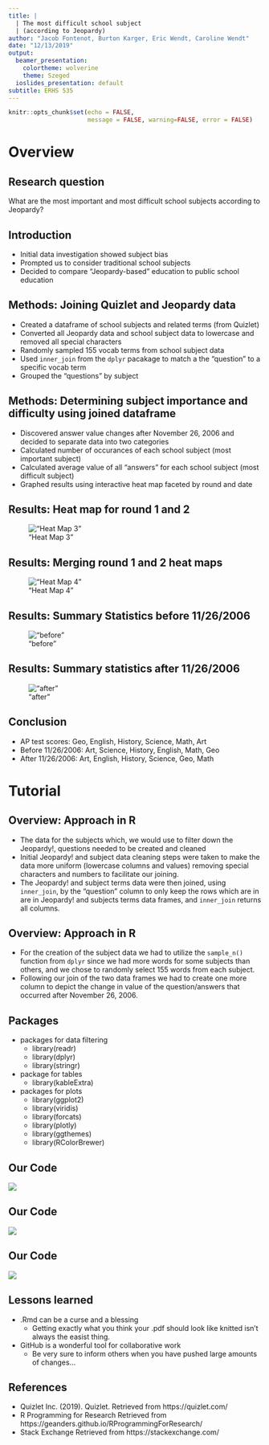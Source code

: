 ```yaml
---
title: |
  | The most difficult school subject
  | (according to Jeopardy)
author: "Jacob Fontenot, Burton Karger, Eric Wendt, Caroline Wendt"
date: "12/13/2019"
output:
  beamer_presentation:
    colortheme: wolverine
    theme: Szeged
  ioslides_presentation: default
subtitle: ERHS 535
---
```


```r
knitr::opts_chunk$set(echo = FALSE,
                      message = FALSE, warning=FALSE, error = FALSE)
```


# Overview

## Research question

What are the most important and most difficult school subjects according to Jeopardy?

## Introduction

- Initial data investigation showed subject bias
- Prompted us to consider traditional school subjects
- Decided to compare "Jeopardy-based" education to public school education

## Methods: Joining Quizlet and Jeopardy data

- Created a dataframe of school subjects and related terms (from Quizlet)
- Converted all Jeopardy data and school subject data to lowercase and removed all special characters
- Randomly sampled 155 vocab terms from school subject data 
- Used `inner_join` from the `dplyr` pacakage to match a the "question" to a specific vocab term
- Grouped the "questions" by subject

## Methods: Determining subject importance and difficulty using joined dataframe

- Discovered answer value changes after November 26, 2006 and decided to separate data into two categories
- Calculated number of occurances of each school subject (most important subject)
- Calculated average value of all "answers" for each school subject (most difficult subject)
- Graphed results using interactive heat map faceted by round and date

## Results: Heat map for round 1 and 2


!["Heat Map 3"](../../jbec_jeop/graphs/hmap_4.png)

## Results: Merging round 1 and 2 heat maps

!["Heat Map 4"](../../jbec_jeop/graphs/hmap_dd.png)

## Results: Summary Statistics before 11/26/2006

!["before"](../../jbec_jeop/graphs/before_november_26_2006.png)

## Results: Summary statistics after 11/26/2006

!["after"](../../jbec_jeop/graphs/after_november_26_2006.png)

## Conclusion

- AP test scores: Geo, English, History, Science, Math, Art
- Before 11/26/2006: Art, Science, History, English, Math, Geo
- After 11/26/2006: Art, English, History,  Science, Geo, Math

# Tutorial

## Overview: Approach in R
- The data for the subjects which, we would use to filter down the Jeopardy!, questions needed to be created
and cleaned
- Initial Jeopardy! and subject data cleaning steps were taken to make the data  more uniform (lowercase columns and values) removing special characters and numbers to facilitate our joining.  
- The Jeopardy! and subject terms data were then joined, using `inner_join`, by the "question" column to only keep the rows which are in are in Jeopardy! and subjects terms data frames, and `inner_join` returns all columns. 

## Overview: Approach in R
- For the creation of the subject data we had to utilize the `sample_n()` function from `dplyr` since we had more words for some subjects than others, and we chose to randomly select 155 words from each subject. 
- Following our join of the two data frames we had to create one more column to depict the change in value of the question/answers that occurred after November 26, 2006. 

## Packages
* packages for data filtering
  + library(readr)
  + library(dplyr)
  + library(stringr)
* package for tables
  + library(kableExtra)
* packages for plots
  + library(ggplot2)
  + library(viridis)
  + library(forcats)
  + library(plotly)
  + library(ggthemes)
  + library(RColorBrewer)

## Our Code

![](../writing/Screen Shot 2019-12-13 at 1.58.02 PM.png)

## Our Code

![](../writing/Screen Shot 2019-12-13 at 1.59.46 PM.png)

## Our Code

![](../writing/Screen Shot 2019-12-13 at 2.00.06 PM.png)

## Lessons learned

- .Rmd can be a curse and a blessing
  + Getting exactly what you think your .pdf should look like knitted isn't always the easist thing. 
- GitHub is a wonderful tool for collaborative work
  + Be very sure to inform others when you have pushed large amounts of changes...

## References

- Quizlet Inc. (2019). Quizlet. Retrieved from https://quizlet.com/
- R Programming for Research Retrieved from https://geanders.github.io/RProgrammingForResearch/
- Stack Exchange Retrieved from https://stackexchange.com/ 
